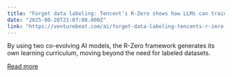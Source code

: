 ```yaml
---
title: "Forget data labeling: Tencent’s R-Zero shows how LLMs can train themselves"
date: "2025-08-28T21:07:08.000Z"
link: "https://venturebeat.com/ai/forget-data-labeling-tencents-r-zero-shows-how-llms-can-train-themselves/"
---
```


By using two co-evolving AI models, the R-Zero framework generates its own learning curriculum, moving beyond the need for labeled datasets.

[Read more](https://venturebeat.com/ai/forget-data-labeling-tencents-r-zero-shows-how-llms-can-train-themselves/)
